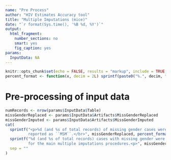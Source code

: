 ```yaml
---
name: "Pre Process"
author: "HIV Estimates Accuracy tool"
title: "Multiple Imputations (mice)"
date: "`r format(Sys.time(), '%B %d, %Y')`"
output:
  html_fragment:
    number_sections: no
    smart: yes
    fig_caption: yes
params:
  InputData: NA    
---
```


```r
knitr::opts_chunk$set(echo = FALSE, results = "markup", include = TRUE, fig.height = 10, fig.width = 10)
percent_format <- function(x, decim = 2L) sprintf(paste0("%.", decim, "f%%"), x * 100)
```

# Pre-processing of input data

```r
numRecords <- nrow(params$InputData$Table)
missGenderReplaced <- params$InputData$Artifacts$MissGenderReplaced
missGenderImputed <- params$InputData$Artifacts$MissGenderImputed
cat(
  sprintf("<p>%d (and %s of total records) of missing gender cases were replaced with ``Male`` because transmission was
          reported as ``MSM``.</br>", missGenderReplaced, percent_format(missGenderReplaced / numRecords)),
  sprintf("%d (and %s of total records) cases with missing gender were imputed through single imputation as this is required 
          for the main multiple imputations procedures.<p>", missGenderImputed, percent_format(missGenderImputed / numRecords)),
  sep = ""
)
```
